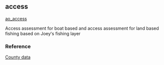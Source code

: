 ## access

[ao_access](https://github.com/OHI-Science/mhi/blob/master/region2017/layers/)

Access assessment for boat based and access assessment for land based fishing based on Joeyʻs fishing layer

### Reference

[County data](this_will_be_a_link)
